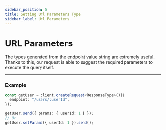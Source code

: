 ```yaml
---
sidebar_position: 5
title: Setting Url Parameters Type
sidebar_label: Url Parameters
---
```


# URL Parameters

The types generated from the endpoint value string are extremely useful. Thanks to this, our request is able to suggest
the required parameters to execute the query itself.

---

### Example

```ts
const getUser = client.createRequest<ResponseType>()({
  endpoint: "/users/:userId",
});

getUser.send({ params: { userId: 1 } });
// Or
getUser.setParams({ userId: 1 }).send();
```

